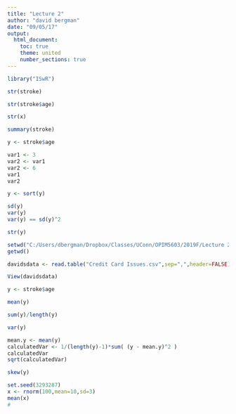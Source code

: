 ---
title: "Lecture 2"
author: "david bergman"
date: "09/05/17"
output:
  html_document:
    toc: true
    theme: united
    number_sections: true
---

```{r}
library("ISwR")
```

```{r}
str(stroke)
```


```{r}
str(stroke$age)
```

```{r}
str(x)
```

```{r}
summary(stroke)
```


```{r}
y <- stroke$age 
```


```{r}
var1 <- 3
var2 <- var1
var2 <- 6
var1
var2
```


```{r}
y <- sort(y)
```

```{r}
sd(y)
var(y)
var(y) == sd(y)^2
```


```{r}
str(y)
```

```{r}
setwd("C:/Users/dbergman/Dropbox/Classes/UConn/OPIM5603/2019F/Lecture 2/InClass")
getwd()
```

```{r}
davidsdata <- read.table("Credit Card Issues.csv",sep=",",header=FALSE)
```


```{r}
View(davidsdata)
```



```{r}
y <- stroke$age
```



```{r}
mean(y)
```

```{r}
sum(y)/length(y)
```



```{r}
var(y)
```

```{r}
mean.y <- mean(y)
calculatedVar <- 1/(length(y)-1)*sum( (y - mean.y)^2 )
calculatedVar
sqrt(calculatedVar)
```


```{r}
skew(y)
```

```{r}
set.seed(3293287)
x <- rnorm(100,mean=10,sd=3)
mean(x)
#
```









